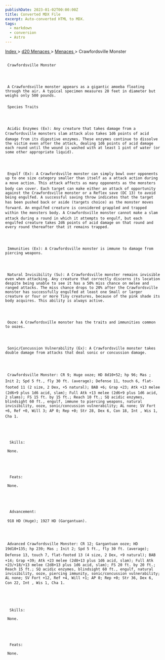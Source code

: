```yaml
---
publishDate: 2023-01-02T00:00:00Z
title: Converted MDX File
excerpt: Auto-converted HTML to MDX.
tags:
  - markdown
  - conversion
  - Astro
---
```







[
      Index
     ](-index)
     >
     [
      d20 Menaces
     ](menaces-d20-index)
     >
     [
      Menaces
     ](menaces-d20-menaces-index)
     > Crawfordsville Monster
    





## 
     Crawfordsville Monster
    



     A Crawfordsville monster appears as a gigantic amoeba floating through the air. A typical specimen measures 20 feet in diameter but weighs only 500 pounds.
    


### 
     Species Traits
    



     Acidic Enzymes (Ex): Any creature that takes damage from a Crawfordsville monsters slam attack also takes 1d6 points of acid damage from its digestive enzymes. These enzymes continue to dissolve the victim even after the attack, dealing 1d6 points of acid damage each round until the wound is washed with at least 1 pint of water (or some other appropriate liquid).
    



     Engulf (Ex): A Crawfordsville monster can simply bowl over opponents up to one size category smaller than itself as a attack action during a move action. This attack affects as many opponents as the monsters body can cover. Each target can make either an attack of opportunity against the Crawfordsville monster or a Reflex save (DC 13) to avoid being engulfed. A successful saving throw indicates that the target has been pushed back or aside (targets choice) as the monster moves forward. An engulfed creature is considered grappled and trapped within the monsters body. A Crawfordsville monster cannot make a slam attack during a round in which it attempts to engulf, but each engulfed creature takes 2d6 points of acid damage on that round and every round thereafter that it remains trapped.
    



     Immunities (Ex): A Crawfordsville monster is immune to damage from piercing weapons.
    



     Natural Invisibility (Su): A Crawfordsville monster remains invisible even when attacking. Any creature that correctly discerns its location despite being unable to see it has a 50% miss chance on melee and ranged attacks. The miss chance drops to 20% after the Crawfordsville monster has successfully engulfed at least one Small or larger creature or four or more Tiny creatures, because of the pink shade its body acquires. This ability is always active.
    



     Ooze: A Crawfordsville monster has the traits and immunities common to oozes.
    



     Sonic/Concussion Vulnerability (Ex): A Crawfordsville monster takes double damage from attacks that deal sonic or concussion damage.
    



     Crawfordsville Monster: CR 9; Huge ooze; HD 8d10+52; hp 96; Mas ; Init 2; Spd 5 ft., fly 30 ft. (average); Defense 11, touch 6, flat-footed 11 (2 size, 2 Dex, +5 natural); BAB +6; Grap +23; Atk +13 melee (2d6+9 plus 1d6 acid, slam); Full Atk +13 melee (2d6+9 plus 1d6 acid, 2 slams); FS 15 ft. by 15 ft.; Reach 10 ft.; SQ acidic enzymes, blindsight 60 ft., engulf, immune to piercing weapons, natural invisibility, ooze, sonic/concussion vulnerability; AL none; SV Fort +6, Ref +0, Will 3; AP 0; Rep +0; Str 28, Dex 6, Con 18, Int , Wis 1, Cha 1.
    




      Skills:
     
     None.
    




      Feats:
     
     None.
    




      Advancement:
     
     918 HD (Huge); 1927 HD (Gargantuan).
    



     Advanced Crawfordsville Monster: CR 12; Gargantuan ooze; HD 19d10+135; hp 239; Mas ; Init 2; Spd 5 ft., fly 30 ft. (average); Defense 13, touch 7, flat-footed 13 (4 size, 2 Dex, +9 natural); BAB +14; Grap +39; Atk +23 melee (2d8+13 plus 1d6 acid, slam); Full Atk +23/+18/+13 melee (2d8+13 plus 1d6 acid, slam); FS 20 ft. by 20 ft.; Reach 15 ft.; SQ acidic enzymes, blindsight 60 ft., engulf, natural invisibility, ooze, piercing immunity, sonic/concussion vulnerability; AL none; SV Fort +12, Ref +4, Will +1; AP 0; Rep +0; Str 36, Dex 6, Con 22, Int , Wis 1, Cha 1.
    




      Skills:
     
     None.
    




      Feats:
     
     None.
    




